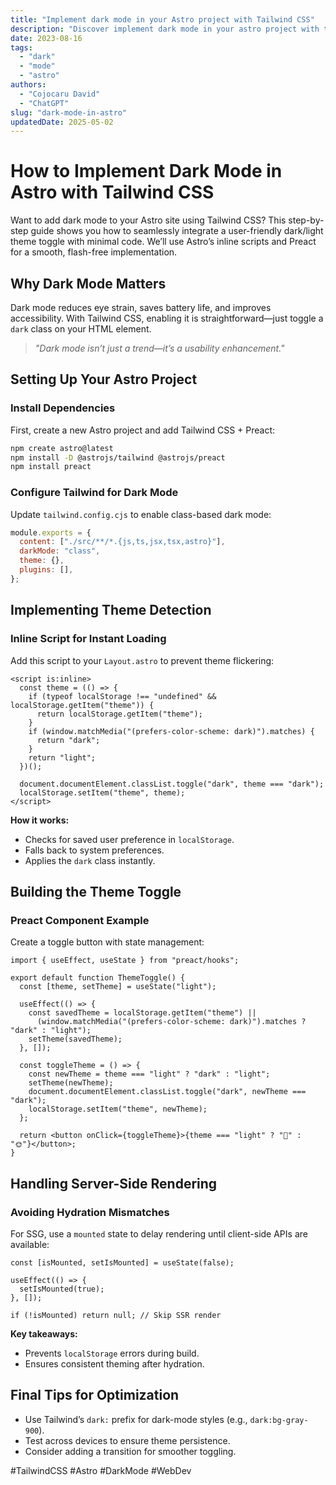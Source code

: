 ```yaml
---
title: "Implement dark mode in your Astro project with Tailwind CSS"
description: "Discover implement dark mode in your astro project with tailwind css with this in-depth guide, providing actionable insights and practical tips to boost your knowledge and results."
date: 2023-08-16
tags:
  - "dark"
  - "mode"
  - "astro"
authors:
  - "Cojocaru David"
  - "ChatGPT"
slug: "dark-mode-in-astro"
updatedDate: 2025-05-02
---
```


# How to Implement Dark Mode in Astro with Tailwind CSS  

Want to add dark mode to your Astro site using Tailwind CSS? This step-by-step guide shows you how to seamlessly integrate a user-friendly dark/light theme toggle with minimal code. We’ll use Astro’s inline scripts and Preact for a smooth, flash-free implementation.  

## Why Dark Mode Matters  

Dark mode reduces eye strain, saves battery life, and improves accessibility. With Tailwind CSS, enabling it is straightforward—just toggle a `dark` class on your HTML element.  

> *"Dark mode isn’t just a trend—it’s a usability enhancement."*  

## Setting Up Your Astro Project  

### Install Dependencies  
First, create a new Astro project and add Tailwind CSS + Preact:  

```sh
npm create astro@latest
npm install -D @astrojs/tailwind @astrojs/preact
npm install preact
```  

### Configure Tailwind for Dark Mode  
Update `tailwind.config.cjs` to enable class-based dark mode:  

```js
module.exports = {
  content: ["./src/**/*.{js,ts,jsx,tsx,astro}"],
  darkMode: "class",
  theme: {},
  plugins: [],
};
```  

## Implementing Theme Detection  

### Inline Script for Instant Loading  
Add this script to your `Layout.astro` to prevent theme flickering:  

```astro
<script is:inline>
  const theme = (() => {
    if (typeof localStorage !== "undefined" && localStorage.getItem("theme")) {
      return localStorage.getItem("theme");
    }
    if (window.matchMedia("(prefers-color-scheme: dark)").matches) {
      return "dark";
    }
    return "light";
  })();

  document.documentElement.classList.toggle("dark", theme === "dark");
  localStorage.setItem("theme", theme);
</script>
```  

**How it works:**  
- Checks for saved user preference in `localStorage`.  
- Falls back to system preferences.  
- Applies the `dark` class instantly.  

## Building the Theme Toggle  

### Preact Component Example  
Create a toggle button with state management:  

```tsx
import { useEffect, useState } from "preact/hooks";

export default function ThemeToggle() {
  const [theme, setTheme] = useState("light");

  useEffect(() => {
    const savedTheme = localStorage.getItem("theme") || 
      (window.matchMedia("(prefers-color-scheme: dark)").matches ? "dark" : "light");
    setTheme(savedTheme);
  }, []);

  const toggleTheme = () => {
    const newTheme = theme === "light" ? "dark" : "light";
    setTheme(newTheme);
    document.documentElement.classList.toggle("dark", newTheme === "dark");
    localStorage.setItem("theme", newTheme);
  };

  return <button onClick={toggleTheme}>{theme === "light" ? "🌙" : "🌞"}</button>;
}
```  

## Handling Server-Side Rendering  

### Avoiding Hydration Mismatches  
For SSG, use a `mounted` state to delay rendering until client-side APIs are available:  

```tsx
const [isMounted, setIsMounted] = useState(false);

useEffect(() => {
  setIsMounted(true);
}, []);

if (!isMounted) return null; // Skip SSR render
```  

**Key takeaways:**  
- Prevents `localStorage` errors during build.  
- Ensures consistent theming after hydration.  

## Final Tips for Optimization  

- Use Tailwind’s `dark:` prefix for dark-mode styles (e.g., `dark:bg-gray-900`).  
- Test across devices to ensure theme persistence.  
- Consider adding a transition for smoother toggling.  

#TailwindCSS #Astro #DarkMode #WebDev